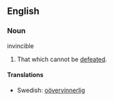 ==English==
===Noun===
;invincible
#That which cannot be [[defeated]].
====Translations====
*Swedish: [[oövervinnerlig]]